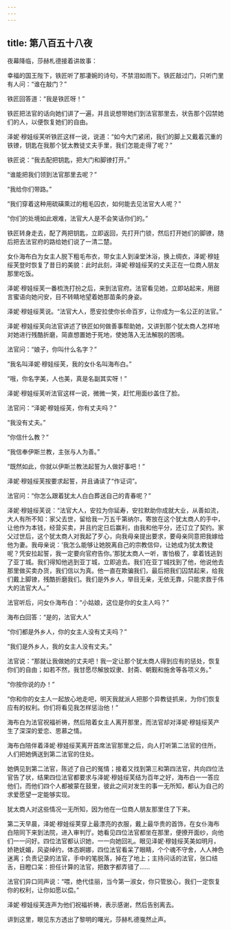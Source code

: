 ```yaml
---
---
---
```

title: 第八百五十八夜
---






夜幕降临，莎赫札德接着讲故事：





幸福的国王陛下，铁匠听了那凄婉的诗句，不禁泪如雨下。铁匠敲过门，只听门里有人问：“谁在敲门？”

铁匠回答道：“我是铁匠呀！”

铁匠把法官的话向她们讲了一遍，并且说想带她们到法官那里去，状告那个囚禁她们的人，以便恢复她们的自由。

泽妮·穆娃绥芙听铁匠这样一说，说道：“如今大门紧闭，我们的脚上又戴着沉重的铁镣，钥匙在我那个犹太教徒丈夫手里，我们怎能走得了呢？”

铁匠说：“我去配把钥匙，把大门和脚镣打开。”

“谁能把我们领到法官那里去呢？”

“我给你们带路。”

“我们穿着这种用硫磺熏过的粗毛囚衣，如何能去见法官大人呢？”

“你们的处境如此艰难，法官大人是不会笑话你们的。”

铁匠转身走去，配了两把钥匙，立即返回，先打开门锁，然后打开她们的脚镣，随后把去法官府的路给她们说了一清二楚。

女仆海布白为女主人脱下粗毛布衣，带女主人到澡堂沐浴，换上绸衣，泽妮·穆娃绥芙登时恢复了昔日的美貌：此时此刻，泽妮·穆娃绥芙的丈夫正在一位商人朋友那里吃饭。

泽妮·穆娃绥芙一番梳洗打扮之后，来到法官府。法官看见她，立即站起来，用甜言蜜语向她问安，目不转睛地望着她那苗条的身姿。

泽妮·穆娃绥荚说。“法官大人，愿安拉使你长命百岁，让你成为一名公正的法官。”

泽妮·穆娃绥芙向法官讲述了铁匠如何做善事帮助她，又讲到那个犹太商人怎样地对她进行残酷折磨，简直想置她于死地，使她落入无法解脱的困境。

法官问：“娘子，你叫什么名字？”

“我名叫泽妮·穆娃绥芙，我的女仆名叫海布白。”

“哦，你名字美，人也美，真是名副其实呀！”

泽妮·穆娃绥芙听法官这样一说，微微一笑，赶忙用面纱盖住了脸。

法官问：“泽妮·穆娃绥芙，你有丈夫吗？”

“我没有丈夫。”

“你信什么教？”

“我信奉伊斯兰教，主张与人为善。”

“既然如此，你就以伊斯兰教法起誓为人做好事吧！”

泽妮·穆娃绥芙按要求起誓，并且诵读了“作证词”。

法官问：“你怎么跟着犹太人白白葬送自己的青春呢？”

泽妮·穆娃绥芙说：“法官大人，安拉为你延寿，安拉默助你成就大业，从善如流，大人有所不知：家父去世，留给我一万五千第纳尔，寄放在这个犹太商人的手中，让他作为本钱，经营买卖，并且约定日后赢利，由我和他平分，还订立了契约。家父过世后，这个犹太商人对我起了歹心，向我母亲提出要求，要母亲同意把我嫁给他为妻。我母亲说：‘我怎么能够让她脱离自己的宗教信仰，让她成为犹太教徒呢？凭安拉起誓，我一定要向官府告你。’那犹太商人一听，害怕极了，拿着钱逃到了亚丁城。我们得知他逃到亚丁城，立即追去。我们在亚丁城找到了他，他说他去那里做买卖办货，我们信以为真。他一直在欺骗我们，最后把我们囚禁起来，给我们戴上脚镣，残酷折磨我们。我们是外乡人，举目无亲，无依无靠，只能求救于伟大的法官大人。”

法官听后，问女仆海布白：“小姑娘，这位是你的女主人吗？”

海布白回答：“是的，法官大人”

“你们都是外乡人，你的女主人没有丈夫吗？”

“我们是外乡人，我的女主人没有丈夫。”

法官说：“那就让我做她的丈夫吧！我一定让那个犹太商人得到应有的惩处，恢复你们的自由；如若不然，我甘愿尽解放奴隶、封斋、朝觐和施舍等各项义务。”

“你按你说的办！”

“你和你的女主人一起放心地走吧，明天我就派人把那个异教徒抓来，为你们恢复应有的权利。你们将看见我怎样惩治他！”

海布白为法官祝福祈祷，然后陪着女主人离开那里，而法官却对泽妮·穆娃绥芙产生了深深的爱恋、思慕之情。

海布白陪伴着泽妮·穆娃绥芙离开首席法官那里之后，向人打听第二法官的住所，人们把她俩送到第二法官的住处。

她俩见到第二法官，陈述了自己的冤情；接着又找到第三和第四法官，共向四位法官告了状，结果四位法官都要求与泽妮·穆娃绥芙结为百年之好，海布白一一答应他们，而他们四个人都被蒙在鼓里，彼此之间对发生的事一无所知，都认为自己的求爱愿望一定能够实现。

犹太商人对这些情况一无所知，因为他在一位商人朋友那里住了下来。

第二天早晨，泽妮·穆娃绥荚穿上最漂亮的衣服，戴上最华贵的首饰，在女仆海布白陪同下来到法院，进入审判厅。她看见四位法官都坐在那里，便撩开面纱，向他们一一问好。四位法官都认识她，一一向她回礼。眼见泽妮·穆娃绥芙美如明月，娇艳妩媚，风姿绰约，体态婀娜，四位法官看呆了眼睛，个个魂不守舍，人人神色迷离；负责记录的法官，手中的笔脱落，掉在了地上；主持问话的法官，张口结舌，目瞪口呆：担任计算的法官，把数字都弄错了……

法官们异口同声说：“喂，绝代佳丽，当今第一淑女，你只管放心，我们一定恢复你的权利，让你如愿以偿。”

泽妮·穆娃绥芙连声为他们祝福祈祷，表示感谢，然后告别离去。





讲到这里，眼见东方透出了黎明的曙光，莎赫札德戛然止声。